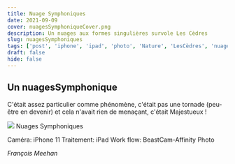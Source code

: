 ```yaml
--- 
title: Nuage Symphoniques
date: 2021-09-09
cover: nuagesSymphoniqueCover.png
description: Un nuages aux formes singulières survole Les Cèdres
slug: nuagesSymphoniques
tags: ['post', 'iphone', 'ipad', 'photo', 'Nature', 'LesCèdres', 'nuages']
draft: false
hide: false
---
```


## Un nuagesSymphonique

C'était assez particulier comme phénomène, c'était pas une tornade (peu-être en devenir) et cela n'avait rien de menaçant, c'était Majestueux !



<Flex>
  <Card width={[ 256, 320 ]} mx='auto'>
    <Image src='nuagesSymphonique.jpg'/>
    <Text>
      Nuages Symphoniques
    </Text>
  </Card>
</Flex>


Caméra: iPhone 11
Traitement: iPad
Work flow: BeastCam-Affinity Photo

*François Meehan*